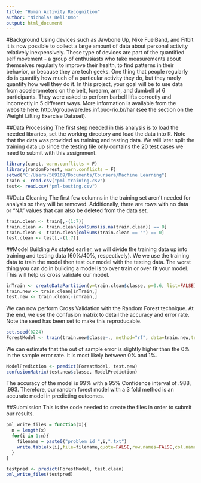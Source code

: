 ```yaml
---
title: "Human Activity Recognition"
author: "Nicholas Dell'Omo"
output: html_document
---
```

#Background
Using devices such as Jawbone Up, Nike FuelBand, and Fitbit it is now possible to collect a large amount of data about personal activity relatively inexpensively. These type of devices are part of the quantified self movement - a group of enthusiasts who take measurements about themselves regularly to improve their health, to find patterns in their behavior, or because they are tech geeks. One thing that people regularly do is quantify how much of a particular activity they do, but they rarely quantify how well they do it. In this project, your goal will be to use data from accelerometers on the belt, forearm, arm, and dumbell of 6 participants. They were asked to perform barbell lifts correctly and incorrectly in 5 different ways. More information is available from the website here: http://groupware.les.inf.puc-rio.br/har (see the section on the Weight Lifting Exercise Dataset). 

##Data Processing
The first step needed in this analysis is to load the needed libraries, set the working directory and load the data into R.  Note that the data was provided as training and testing data.  We will later split the training data up since the testing file only contains the 20 test cases we need to submit with this assignment.   
```r
library(caret, warn.conflicts = F)
library(randomForest, warn.conflicts = F)
setwd("C:/Users/569169/Documents/Coursera/Machine Learning")
train <- read.csv("pml-training.csv")
test<- read.csv("pml-testing.csv")
```
##Data Cleaning
The first few columns in the training set aren't needed for analysis so they will be removed. Additionally, there are rows with no data or "NA" values that can also be deleted from the data set. 
```r
train.clean <- train[,-(1:7)]
train.clean <- train.clean[colSums(is.na(train.clean)) == 0]
train.clean <- train.clean[colSums(train.clean == "") == 0]
test.clean <- test[,-(1:7)]
```
##Model Building
As stated earlier, we will divide the training data up into training and testing data (60%/40%, respectively). We we use the training data to train the model then test our model with the testing data.  The worst thing you can do in building a model is to over train or over fit your model.  This will help us cross validate our model.
```r
inTrain <- createDataPartition(y=train.clean$classe, p=0.6, list=FALSE)
train.new <- train.clean[inTrain,]
test.new <- train.clean[-inTrain,]
```
We can now perform Cross Validation with the Random Forest technique. At the end, we use the confusion matrix to detail the accuracy and error rate. Note the seed has been set to make this reproducable.  

```r
set.seed(0224)
ForestModel <- train(train.new$classe~., method="rf", data=train.new,trControl=trainControl(method="cv",3))
```

We can estimate that the out of sample error is slightly higher than the 0% in the sample error rate. It is most likely between 0% and 1%. 
```r
ModelPrediction <- predict(ForestModel, test.new)
confusionMatrix(test.new$classe, ModelPrediction)
```
The accuracy of the model is 99% with a 95% Confidence interval of .988, .993. Therefore, our random forest model with a 3 fold method is an accurate model in predicting outcomes. 

##Submission
This is the code needed to create the files in order to submit our results.
```r
pml_write_files = function(x){
  n = length(x)
  for(i in 1:n){
    filename = paste0("problem_id_",i,".txt")
    write.table(x[i],file=filename,quote=FALSE,row.names=FALSE,col.names=FALSE)
  }
}

testpred <- predict(ForestModel, test.clean)
pml_write_files(testpred)
```